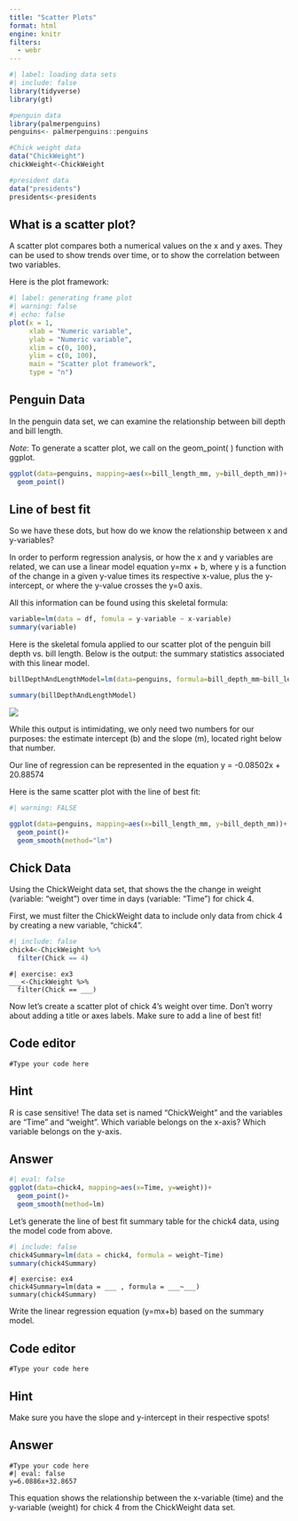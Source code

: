 ```yaml
---
title: "Scatter Plots"
format: html
engine: knitr
filters:
  - webr
---
```


```r
#| label: loading data sets
#| include: false 
library(tidyverse)
library(gt)

#penguin data
library(palmerpenguins)
penguins<- palmerpenguins::penguins

#Chick weight data
data("ChickWeight")
chickWeight<-ChickWeight

#president data
data("presidents")
presidents<-presidents
```

## What is a scatter plot?

A scatter plot compares both a numerical values on the x and y axes. They can be used to show trends over time, or to show the correlation between two variables.

Here is the plot framework:

```r
#| label: generating frame plot
#| warning: false
#| echo: false
plot(x = 1,                 
     xlab = "Numeric variable", 
     ylab = "Numeric variable",
     xlim = c(0, 100), 
     ylim = c(0, 100),
     main = "Scatter plot framework",
     type = "n")
```

## Penguin Data

In the penguin data set, we can examine the relationship between bill depth and bill length.

*Note*: To generate a scatter plot, we call on the geom_point( ) function with ggplot.

```r
ggplot(data=penguins, mapping=aes(x=bill_length_mm, y=bill_depth_mm))+
  geom_point()
```

## Line of best fit

So we have these dots, but how do we know the relationship between x and y-variables?

In order to perform regression analysis, or how the x and y variables are related, we can use a linear model equation y=mx + b, where y is a function of the change in a given y-value times its respective x-value, plus the y-intercept, or where the y-value crosses the y=0 axis.

All this information can be found using this skeletal formula:

``` r
variable=lm(data = df, fomula = y-variable ~ x-variable)
summary(variable)
```

Here is the skeletal fomula applied to our scatter plot of the penguin bill depth vs. bill length. Below is the output: the summary statistics associated with this linear model.

```r
billDepthAndLengthModel=lm(data=penguins, formula=bill_depth_mm~bill_length_mm)

summary(billDepthAndLengthModel)
```
![](summaryStat.png)

While this output is intimidating, we only need two numbers for our purposes: the estimate intercept (b) and the slope (m), located right below that number.

Our line of regression can be represented in the equation y = -0.08502x + 20.88574

Here is the same scatter plot with the line of best fit:

```r
#| warning: FALSE

ggplot(data=penguins, mapping=aes(x=bill_length_mm, y=bill_depth_mm))+
  geom_point()+
  geom_smooth(method="lm")
```

## Chick Data

Using the ChickWeight data set, that shows the the change in weight (variable: "weight") over time in days (variable: "Time") for chick 4.

First, we must filter the ChickWeight data to include only data from chick 4 by creating a new variable, "chick4".

```r
#| include: false
chick4<-ChickWeight %>%
  filter(Chick == 4)
```

```webr-r
#| exercise: ex3
___<-ChickWeight %>%
  filter(Chick == ___)
```

Now let's create a scatter plot of chick 4's weight over time. Don't worry about adding a title or axes labels. Make sure to add a line of best fit!

::: panel-tabset
## Code editor

```webr-r
#Type your code here
```

## Hint

R is case sensitive! The data set is named "ChickWeight" and the variables are "Time" and "weight". Which variable belongs on the x-axis? Which variable belongs on the y-axis.

## Answer

```r
#| eval: false
ggplot(data=chick4, mapping=aes(x=Time, y=weight))+
  geom_point()+
  geom_smooth(method=lm)
```
:::

Let's generate the line of best fit summary table for the chick4 data, using the model code from above.

```r
#| include: false
chick4Summary=lm(data = chick4, formula = weight~Time)
summary(chick4Summary)
```

```webr-r
#| exercise: ex4
chick4Summary=lm(data = ___ , formula = ___~___)
summary(chick4Summary)
```

Write the linear regression equation (y=mx+b) based on the summary model.

::: panel-tabset
## Code editor

```webr-r
#Type your code here
```

## Hint

Make sure you have the slope and y-intercept in their respective spots!

## Answer

```webr-r
#Type your code here
#| eval: false
y=6.0886x+32.8657
```
:::

This equation shows the relationship between the x-variable (time) and the y-variable (weight) for chick 4 from the ChickWeight data set.
